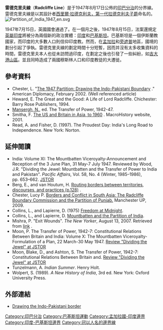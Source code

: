 '''雷德克里夫線'''（'''Radcliffe Line'''）是于1947年8月17日公佈的[[印巴分治|印巴分治]]的分界線。雷德克里夫線是以其設計者[[西里爾·拉德克利夫，第一代拉德克利夫子爵|西里爾·拉德克利夫，第一代拉德克利夫子爵]]命名的。
[[File:Partition_of_India_1947_en.svg|thumb]]

1947年7月15日，英國國會通過了{{le|1947年印度獨立法案|Indian Independence Act 1947}}。在一個月之後，1947年8月15日，法案還規定[[英屬印度|英屬印度]]將被分為兩個新的政治實體：[[印度|印度]]和[[巴基斯坦|巴基斯坦]]。巴基斯坦是一個伊斯蘭教國家，而印度的大多數人口則信仰印度教。然而，在[[孟加拉|孟加拉]]和[[旁遮普|旁遮普]]地區，國境的劃分引起了爭執。雷德克里夫線的劃定時間十分短暫，因而并沒有太多收集資料的時間，雷德克里夫本人也從未訪問過印度，在劃定之後也引發了一些糾紛，如[[吉大港山區|吉大港山區]]。並且同時造成了兩國穆斯林人口和印度教徒的大遷徙。

==參考資料==
* Chester, L. "[http://www.unc.edu/depts/diplomat/archives_roll/2002_01-03/chester_partition/chester_partition.html The 1947 Partition: Drawing the Indo-Pakistani Boundary] {{Wayback|url=http://www.unc.edu/depts/diplomat/archives_roll/2002_01-03/chester_partition/chester_partition.html |date=20110628180950 }}." American Diplomacy, February 2002. (Well referenced article)
* Heward, E. The Great and the Good: A Life of Lord Radcliffe. Chichester: Barry Rose Publishers, 1994.
* [[Nicholas_Mansergh|Mansergh, N.]], ed. The Transfer of Power, 1942-47.
* Smitha, F. [http://www.fsmitha.com/h2/ch23brit.htm The US and Britain in Asia, to 1960] {{Wayback|url=http://www.fsmitha.com/h2/ch23brit.htm |date=20110515035102 }}. MacroHistory website, 2001.
* Read, A. and Fisher, D. (1997). The Proudest Day: India's Long Road to Independence. New York: Norton.

==延伸閱讀==
* India: Volume XI: The Mountbatten Viceroyalty-Announcement and Reception of the 3 June Plan, 31 May-7 July 1947. Reviewed by Wood, J.R. "Dividing the Jewel: Mountbatten and the Transfer of Power to India and Pakistan". ''Pacific Affairs'', Vol. 58, No. 4 (Winter, 1985–1986), pp. 653–662. [http://links.jstor.org/sici?sici=0030-851X(198524%2F198624)58%3A4%3C653%3ADTJMAT%3E2.0.CO%3B2-3 JSTOR]
* Berg, E., and van Houtum, H. [http://books.google.co.in/books?id=2wZKtke1bcEC&pg=PA128 Routing borders between territories, discourses, and practices (p.128)] {{Wayback|url=http://books.google.co.in/books?id=2wZKtke1bcEC&pg=PA128 |date=20131101095604 }}.
* Chester, Lucy P.  [https://web.archive.org/web/20110728100016/http://www.manchesteruniversitypress.co.uk/catalogue/book.asp?id=1204410 Borders and Conflict in South Asia: The Radcliffe Boundary Commission and the Partition of Punjab.]  Manchester UP, 2009.
* Collins, L., and Lapierre, D. (1975) [[Freedom_at_Midnight|Freedom at Midnight]].
* Collins, L., and Lapierre, D. [[Mountbatten_and_the_Partition_of_India|Mountbatten and the Partition of India]].
* Mishra, P. "Exit Wounds". ''The New Yorker'', August 13, 2007. Retrieved from [http://www.newyorker.com/arts/critics/books/2007/08/13/070813crbo_books_mishra?currentPage=all link] {{Webarchive|url=https://archive.is/20121208142433/www.newyorker.com/arts/critics/books/2007/08/13/070813crbo_books_mishra?currentPage=all |date=2012-12-08 }}.
* Moon, P. The Transfer of Power, 1942-7: Constitutional Relations Between Britain and India: Volume X: The Mountbatten Viceroyalty-Formulation of a Plan, 22 March-30 May 1947. [http://links.jstor.org/sici?sici=0030-851X(198524%2F198624)58%3A4%3C653%3ADTJMAT%3E2.0.CO%3B2-3 Review "Dividing the Jewel" at JSTOR]
* Moon, Blake, D., and Ashton, S.  The Transfer of Power, 1942-7: Constitutional Relations Between Britain and.  [http://links.jstor.org/sici?sici=0030-851X(198524%2F198624)58%3A4%3C653%3ADTJMAT%3E2.0.CO%3B2-3 Review "Dividing the Jewel" at JSTOR]
* Tunzelmann, A. ''Indian Summer''. Henry Holt.
* Wolpert, S. (1989). ''A New History of India'', 3rd ed. New York: Oxford University Press.

==外部連結==
*[http://www.unc.edu/depts/diplomat/archives_roll/2002_01-03/chester_partition/chester_partition.html Drawing the Indo-Pakistani border] {{Wayback|url=http://www.unc.edu/depts/diplomat/archives_roll/2002_01-03/chester_partition/chester_partition.html |date=20110628180950 }}

{{DEFAULTSORT:Radcliffe}}
[[Category:印巴分治|Category:印巴分治]]
[[Category:巴基斯坦運動|Category:巴基斯坦運動]]
[[Category:孟加拉國-印度邊界|Category:孟加拉國-印度邊界]]
[[Category:印度-巴基斯坦邊界|Category:印度-巴基斯坦邊界]]
[[Category:冠以人名的邊界線|Category:冠以人名的邊界線]]